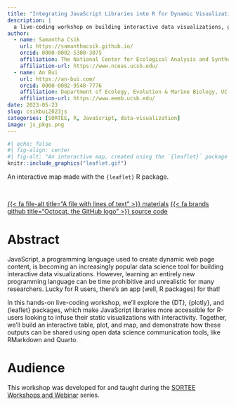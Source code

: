 ```yaml
---
title: "Integrating JavaScript Libraries into R for Dynamic Visualizations"
description: |
  a live-coding workshop on building interactive data visualizations, given as part of the SORTEE webinar series
author:
  - name: Samantha Csik
    url: https://samanthacsik.github.io/
    orcid: 0000-0002-5300-3075
    affiliation: The National Center for Ecological Analysis and Synthesis
    affiliation-url: https://www.nceas.ucsb.edu/
  - name: An Bui
    url: https://an-bui.com/
    orcid: 0000-0002-9548-7776
    affiliation: Department of Ecology, Evolution & Marine Biology, UC Santa Barbara
    affiliation-url: https://www.eemb.ucsb.edu/
date: 2023-05-23
slug: csikbui2023js
categories: [SORTEE, R, JavaScript, data-visualization]
image: js_pkgs.png
---
```


```r
#| echo: false
#| fig-align: center
#| fig-alt: "An interactive map, created using the `{leaflet}` package in R, that is centered over coastal Santa Barbara. Lobster-shaped markers denote subtidal kelp forest research sites. THe user moves around the viewport, zooms in/out, toggles on map and marker layers, and clicks on the makrers to display additional site-level information."
knitr::include_graphics("leaflet.gif")
```

::: {.gray-italic .center-text}
An interactive map made with the `{leaflet}` R package.
:::

<br>

::: {.center-text}
[{{< fa file-alt title="A file with lines of text" >}} materials](https://samanthacsik.github.io/SORTEE-May2023/){.btn role="button" target="_blank"} [{{< fa brands github title="Octocat, the GitHub logo" >}} source code](https://github.com/samanthacsik/SORTEE-May2023){.btn role="button" target="_blank"}
:::

# Abstract 

JavaScript, a programming language used to create dynamic web page content, is becoming an increasingly popular data science tool for building interactive data visualizations. However, learning an entirely new programming language can be time prohibitive and unrealistic for many researchers. Lucky for R users, there’s an app (well, R packages) for that!

In this hands-on live-coding workshop, we’ll explore the {DT}, {plotly}, and {leaflet} packages, which make JavaScript libraries more accessible for R-users looking to infuse their static visualizations with interactivity. Together, we’ll build an interactive table, plot, and map, and demonstrate how these outputs can be shared using open data science communication tools, like RMarkdown and Quarto.

# Audience

This workshop was developed for and taught during the [SORTEE Workshops and Webinar](https://www.sortee.org/other_events/) series.
